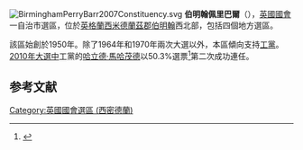 [[File:BirminghamPerryBarr2007Constituency.svg|right]]
'''伯明翰佩里巴爾'''（{{lang-en|Birmingham, Perry Barr}}），[[英國|英國]][[英國國會|國會]]一自治市選區，位於[[英格蘭|英格蘭]][[西米德蘭茲郡|西米德蘭茲郡]][[伯明翰|伯明翰]]西北部，包括四個地方選區。

該區始創於1950年。除了1964年和1970年兩次大選以外，本區傾向支持[[工黨_(英國)|工黨]]。[[2010年英國大選|2010年大選中]]工黨的[[哈立德·馬哈茂德|哈立德·馬哈茂德]]以50.3%選票<ref name="2010election">{{cite news
|publisher=[[英國廣播公司|英國廣播公司]]
|date=2010年5月7日
|title=Election 2010/Constituency/Birmingham Perry Barr
|url=http://news.bbc.co.uk/2/shared/election2010/results/constituency/a37.stm
|accessdate=2010年10月23日
|archive-date=2011年2月3日
|archive-url=https://web.archive.org/web/20110203193430/http://news.bbc.co.uk/2/shared/election2010/results/constituency/a37.stm
|dead-url=no
}}</ref>第二次成功連任。

==参考文献==
<div class="references-small">
<references></references>
</div>

{{DEFAULTSORT:Birmingham Perry Barr (UK Parliament constituency)}}
[[Category:英國國會選區_(西密德蘭)|Category:英國國會選區 (西密德蘭)]]
